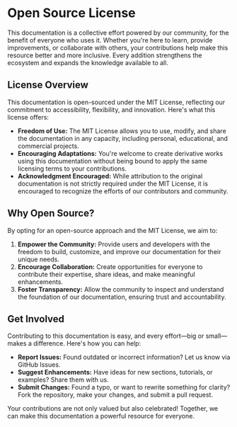 
# Open Source License

This documentation is a collective effort powered by our community, for the benefit of everyone who uses it. Whether you're here to learn, provide improvements,
or collaborate with others, your contributions help make this resource better and more inclusive. Every addition strengthens the ecosystem and expands the knowledge available to all.

<Cimg
  id="scribble-header-people"
  alt="Header illustration showing successful people"
  className=""
/>

## License Overview

This documentation is open-sourced under the MIT License, reflecting our commitment to accessibility, flexibility, and innovation. Here's what this license offers:

- **Freedom of Use:** The MIT License allows you to use, modify, and share the documentation in any capacity, including personal, educational, and commercial projects.
- **Encouraging Adaptations:** You're welcome to create derivative works using this documentation without being bound to apply the same licensing terms to your contributions.
- **Acknowledgment Encouraged:** While attribution to the original documentation is not strictly required under the MIT License, it is encouraged to recognize the efforts of our contributors and community.

## Why Open Source?

By opting for an open-source approach and the MIT License, we aim to:

1. **Empower the Community:** Provide users and developers with the freedom to build, customize, and improve our documentation for their unique needs.
2. **Encourage Collaboration:** Create opportunities for everyone to contribute their expertise, share ideas, and make meaningful enhancements.
3. **Foster Transparency:** Allow the community to inspect and understand the foundation of our documentation, ensuring trust and accountability.

## Get Involved

Contributing to this documentation is easy, and every effort—big or small—makes a difference. Here's how you can help:

- **Report Issues:** Found outdated or incorrect information? Let us know via GitHub Issues.
- **Suggest Enhancements:** Have ideas for new sections, tutorials, or examples? Share them with us.
- **Submit Changes:** Found a typo, or want to rewrite something for clarity? Fork the repository, make your changes, and submit a pull request.

Your contributions are not only valued but also celebrated! Together, we can make this documentation a powerful resource for everyone.
